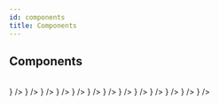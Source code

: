 ```yaml
---
id: components
title: Components
---
```



## Components
<br />

<Cards>
  <Card 
    href="components/alert"
    title="Alert"
    icon= {<svg xmlns="http://www.w3.org/2000/svg" fill="none" viewBox="0 0 24 24" strokeWidth="1.5" stroke="currentColor"><path strokeLinecap="round" strokeLinejoin="round" d="M8.25 4.5l7.5 7.5-7.5 7.5"></path></svg>}
  />
  <Card 
    href="components/background"
    title="Background"
    icon= {<svg xmlns="http://www.w3.org/2000/svg" fill="none" viewBox="0 0 24 24" strokeWidth="1.5" stroke="currentColor"><path strokeLinecap="round" strokeLinejoin="round" d="M8.25 4.5l7.5 7.5-7.5 7.5"></path></svg>}
  />
  <Card 
    href="components/badge"
    title="Badge"
    icon= {<svg xmlns="http://www.w3.org/2000/svg" fill="none" viewBox="0 0 24 24" strokeWidth="1.5" stroke="currentColor"><path strokeLinecap="round" strokeLinejoin="round" d="M8.25 4.5l7.5 7.5-7.5 7.5"></path></svg>}
  />
  <Card 
    href="components/banner"
    title="Banner"
    icon= {<svg xmlns="http://www.w3.org/2000/svg" fill="none" viewBox="0 0 24 24" strokeWidth="1.5" stroke="currentColor"><path strokeLinecap="round" strokeLinejoin="round" d="M8.25 4.5l7.5 7.5-7.5 7.5"></path></svg>}
  />
  <Card 
    href="components/button"
    title="Button"
    icon= {<svg xmlns="http://www.w3.org/2000/svg" fill="none" viewBox="0 0 24 24" strokeWidth="1.5" stroke="currentColor"><path strokeLinecap="round" strokeLinejoin="round" d="M8.25 4.5l7.5 7.5-7.5 7.5"></path></svg>}
  />
  <Card 
    href="components/card"
    title="Card"
    icon= {<svg xmlns="http://www.w3.org/2000/svg" fill="none" viewBox="0 0 24 24" strokeWidth="1.5" stroke="currentColor"><path strokeLinecap="round" strokeLinejoin="round" d="M8.25 4.5l7.5 7.5-7.5 7.5"></path></svg>}
  />
  <Card 
    href="components/checkbox"
    title="Checkbox"
    icon= {<svg xmlns="http://www.w3.org/2000/svg" fill="none" viewBox="0 0 24 24" strokeWidth="1.5" stroke="currentColor"><path strokeLinecap="round" strokeLinejoin="round" d="M8.25 4.5l7.5 7.5-7.5 7.5"></path></svg>}
  />
  <Card 
    href="components/color-link"
    title="Color Link"
    icon= {<svg xmlns="http://www.w3.org/2000/svg" fill="none" viewBox="0 0 24 24" strokeWidth="1.5" stroke="currentColor"><path strokeLinecap="round" strokeLinejoin="round" d="M8.25 4.5l7.5 7.5-7.5 7.5"></path></svg>}
  />
  <Card 
    href="components/forms"
    title="Forms"
    icon= {<svg xmlns="http://www.w3.org/2000/svg" fill="none" viewBox="0 0 24 24" strokeWidth="1.5" stroke="currentColor"><path strokeLinecap="round" strokeLinejoin="round" d="M8.25 4.5l7.5 7.5-7.5 7.5"></path></svg>}
  />
  <Card 
    href="components/list"
    title="List"
    icon= {<svg xmlns="http://www.w3.org/2000/svg" fill="none" viewBox="0 0 24 24" strokeWidth="1.5" stroke="currentColor"><path strokeLinecap="round" strokeLinejoin="round" d="M8.25 4.5l7.5 7.5-7.5 7.5"></path></svg>}
  />
  <Card 
    href="components/pagination"
    title="Pagination"
    icon= {<svg xmlns="http://www.w3.org/2000/svg" fill="none" viewBox="0 0 24 24" strokeWidth="1.5" stroke="currentColor"><path strokeLinecap="round" strokeLinejoin="round" d="M8.25 4.5l7.5 7.5-7.5 7.5"></path></svg>}
  />
  <Card 
    href="components/progress"
    title="Progess"
    icon= {<svg xmlns="http://www.w3.org/2000/svg" fill="none" viewBox="0 0 24 24" strokeWidth="1.5" stroke="currentColor"><path strokeLinecap="round" strokeLinejoin="round" d="M8.25 4.5l7.5 7.5-7.5 7.5"></path></svg>}
  />
  <Card 
    href="components/team"
    title="Team"
    icon= {<svg xmlns="http://www.w3.org/2000/svg" fill="none" viewBox="0 0 24 24" strokeWidth="1.5" stroke="currentColor"><path strokeLinecap="round" strokeLinejoin="round" d="M8.25 4.5l7.5 7.5-7.5 7.5"></path></svg>}
  />
</Cards>